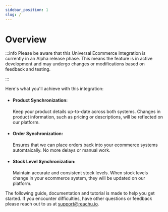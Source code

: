 ```yaml
---
sidebar_position: 1
slug: /
---
```


# Overview

:::info Please be aware that this Universal Ecommerce Integration is currently
in an Alpha release phase. This means the feature is in active development and
may undergo changes or modifications based on feedback and testing.

:::

Here's what you'll achieve with this integration:

- #### Product Synchronization:

  Keep your product details up-to-date across both systems. Changes in product
  information, such as pricing or descriptions, will be reflected on our
  platform.

- #### Order Synchronization:

  Ensures that we can place orders back into your ecommerce systems automtaically. No more delays or manual work.

- #### Stock Level Synchronization:
  Maintain accurate and consistent stock levels. When stock levels change in
  your ecommerce system, they will be updated on our platform.

The following guide, documentation and tutorial is made to help you get started.
If you encounter difficulties, have other questions or feedback please reach out
to us at [support@reachu.io](support@reachu.io).


<GuidesSection className="two-cols" elements={elements} />
